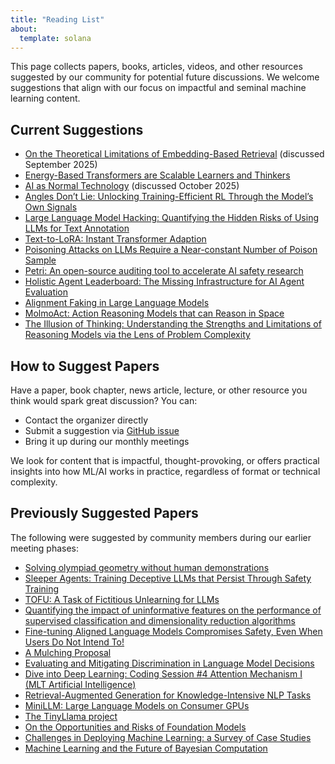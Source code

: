 ```yaml
---
title: "Reading List"
about:
  template: solana
---
```


This page collects papers, books, articles, videos, and other resources suggested by our community for potential future discussions. We welcome suggestions that align with our focus on impactful and seminal machine learning content.

## Current Suggestions

- [On the Theoretical Limitations of Embedding-Based Retrieval](https://arxiv.org/abs/2508.21038) (discussed September 2025)
- [Energy-Based Transformers are Scalable Learners and Thinkers](https://arxiv.org/abs/2507.02092)
- [AI as Normal Technology](https://knightcolumbia.org/content/ai-as-normal-technology) (discussed October 2025)
- [Angles Don't Lie: Unlocking Training-Efficient RL Through the Model's Own Signals](https://arxiv.org/abs/2506.02281)
- [Large Language Model Hacking: Quantifying the Hidden Risks of Using LLMs for Text Annotation](https://arxiv.org/abs/2509.08825)
- [Text-to-LoRA: Instant Transformer Adaption](https://arxiv.org/abs/2506.06105)
- [Poisoning Attacks on LLMs Require a Near-constant Number of Poison Sample](https://arxiv.org/abs/2510.07192)
- [Petri: An open-source auditing tool to accelerate AI safety research](https://alignment.anthropic.com/2025/petri/)
- [Holistic Agent Leaderboard: The Missing Infrastructure for AI Agent Evaluation](https://arxiv.org/abs/2510.11977)
- [Alignment Faking in Large Language Models](https://arxiv.org/abs/2412.14093)
- [MolmoAct: Action Reasoning Models that can Reason in Space](https://arxiv.org/abs/2508.07917)
- [The Illusion of Thinking: Understanding the Strengths and Limitations of Reasoning Models via the Lens of Problem Complexity](https://machinelearning.apple.com/research/illusion-of-thinking)

## How to Suggest Papers

Have a paper, book chapter, news article, lecture, or other resource you think would spark great discussion? You can:

- Contact the organizer directly
- Submit a suggestion via [GitHub issue](https://github.com/AustinMLJournalClub/AustinMLJournalClub.github.io/issues)
- Bring it up during our monthly meetings

We look for content that is impactful, thought-provoking, or offers practical insights into how ML/AI works in practice, regardless of format or technical complexity.

## Previously Suggested Papers

The following were suggested by community members during our earlier meeting phases:

- [Solving olympiad geometry without human demonstrations](https://www.nature.com/articles/s41586-023-06747-5?_hsmi=291326409)
- [Sleeper Agents: Training Deceptive LLMs that Persist Through Safety Training](https://arxiv.org/abs/2401.05566)
- [TOFU: A Task of Fictitious Unlearning for LLMs](https://arxiv.org/abs/2401.06121)
- [Quantifying the impact of uninformative features on the performance of supervised classification and dimensionality reduction algorithms](https://pubs.aip.org/aip/aml/article/1/4/046118/2928862/Quantifying-the-impact-of-uninformative-features)
- [Fine-tuning Aligned Language Models Compromises Safety, Even When Users Do Not Intend To!](https://arxiv.org/abs/2310.03693)
- [A Mulching Proposal](https://arxiv.org/abs/1908.06166)
- [Evaluating and Mitigating Discrimination in Language Model Decisions](https://www.anthropic.com/index/evaluating-and-mitigating-discrimination-in-language-model-decisions)
- [Dive into Deep Learning: Coding Session #4 Attention Mechanism I (MLT Artificial Intelligence)](https://www.youtube.com/watch?v=baEQGk-CTwk&ab_channel=MLTArtificialIntelligence)
- [Retrieval-Augmented Generation for Knowledge-Intensive NLP Tasks](https://arxiv.org/abs/2005.11401)
- [MiniLLM: Large Language Models on Consumer GPUs](https://github.com/kuleshov/minillm)
- [The TinyLlama project](https://github.com/jzhang38/TinyLlama)
- [On the Opportunities and Risks of Foundation Models](https://arxiv.org/abs/2108.07258)
- [Challenges in Deploying Machine Learning: a Survey of Case Studies](https://arxiv.org/abs/2011.09926)
- [Machine Learning and the Future of Bayesian Computation](https://arxiv.org/abs/2304.11251)